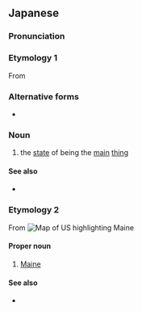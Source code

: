 ==Japanese==
{{DEFAULTSORT:めいん}}
{{swp|lang=ja}}

===Pronunciation===
{{ja-pron|acc=1}}

===Etymology 1===
From {{bor|ja|en|main}}

===Alternative forms===
* {{ja-r|メーン}}

===Noun===
{{ja-noun}}

# {{lb|ja|attributive}} the [[state]] of being the [[main]] [[thing]]
#:{{ja-usex|メイン イベント|the main event}}

====See also====
* {{ja-r|メインディッシュ|メイン ディッシュ|[[main dish]]}}

===Etymology 2===
From {{bor|ja|en|Maine}}
[[Image:Map of USA highlighting Maine.png|thumb|right|Map of US highlighting Maine]]

====Proper noun====
{{ja-pos|proper}}

# [[Maine]]
#: {{ja-usex|メイン州|^メイン-しゅう|the State of Maine}}

====See also====
* {{ja-r|^メーヌ}}

{{C|ja|Maine, USA|States of the United States|Rivers in the United States of America|Towns in New York|Towns in the United States of America|Villages in the United States of America|Wisconsin, USA|Townships|Illinois, USA|Minnesota, USA}}